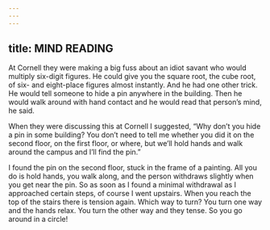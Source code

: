 ```yaml
---
---
---
```

title: MIND READING
---




At Cornell they were making a big fuss about an idiot savant who would multiply six-digit figures. He could give you the square root, the cube root, of six- and eight-place figures almost instantly. And he had one other trick. He would tell someone to hide a pin anywhere in the building. Then he would walk around with hand contact and he would read that person’s mind, he said.

When they were discussing this at Cornell I suggested, “Why don’t you hide a pin in some building? You don’t need to tell me whether you did it on the second floor, on the first floor, or where, but we’ll hold hands and walk around the campus and I’ll find the pin.”

I found the pin on the second floor, stuck in the frame of a painting. All you do is hold hands, you walk along, and the person withdraws slightly when you get near the pin. So as soon as I found a minimal withdrawal as I approached certain steps, of course I went upstairs. When you reach the top of the stairs there is tension again. Which way to turn? You turn one way and the hands relax. You turn the other way and they tense. So you go around in a circle!